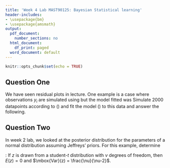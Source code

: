 ```yaml
---
title: 'Week 4 Lab MAST90125: Bayesian Statistical learning'
header-includes:
- \usepackage{bm}
- \usepackage{amsmath}
output:
  pdf_document:
    number_sections: no
  html_document:
    df_print: paged
  word_document: default
---
```


```r
knitr::opts_chunk$set(echo = TRUE)
```

\vspace{1mm}

## Question One

We have seen residual plots in lecture. One example is a case where observations $y_i$ are simulated using \begin{equation}
y_i=\beta_0+\beta_1x_i+\beta_2x_i^2+\varepsilon_i, \quad \varepsilon_i \sim \mathcal{N}(0,\sigma^2)\quad i=1,\cdots, n, 
\label{eq1}
\end{equation} but the model fitted was \begin{equation}
y_i=\beta_0+\beta_1x_i+\varepsilon_i, \quad i=1,\cdots, n.
\label{eq2}
\end{equation} Simulate 2000 datapoints according to (\ref{eq1}) and fit the model (\ref{eq2}) to this data and answer the following.

```{=tex}
\renewcommand\labelenumi{\alph{enumi})}
\begin{enumerate}
\item
For your simulated data, generate replicate data from the posterior predictive distribution, and construct
two test statistics such that one will suggest poor model fit and the other will suggest good model fit.

\textsf{Hint}: In week 2 lab, we found a Bayesian interpretation of a $t$-test in the context of estimating a mean. Generalise
this to the regression case. %Note, it will be easier to simulate $\bm{\beta}$ conditional on $\sigma^2, y$ rather than just $y$ alone.
\item
Perform a marginal check, that is calculate
$$p_i=\mbox{Pr}(y_i^{\mbox{\scriptsize rep}}\leq y_i|y_1,\cdots, y_n)$$
Comment on the distribution of $p_i$, including a discussion of whether this marginal check was appropriate for
checking model plausibility in this example. Graphical summaries may prove useful.
\end{enumerate}
```
## Question Two

In week 2 lab, we looked at the posterior distribution for the parameters of a normal distribution assuming Jeffreys' priors. For this example, determine

```{=tex}
$$\mbox{i)}\; \mbox{Var}(\mu|\mathbf{y}),\quad \mbox{ii)}\; E(\mbox{Var}(\mu|\mathbf{y})), \quad \mbox{iii)}\; \mbox{Var}(E(\mu|\mathbf{y})),\quad \mbox{with}\; \mathbf{y}=(y_1,\cdots, y_n)^{\scriptscriptstyle \top}$$
and using the law of total variance, deduce what this implies about $\mbox{Var}(\mu)$.
```
\textsf{Hint}: If $z$ is drawn from a student-$t$ distribution with $\nu$ degrees of freedom, then $E(z) = 0$ and $\mbox{Var}(z) = \frac{\nu}{\nu-2}$.

